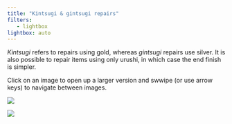 ```yaml
---
title: "Kintsugi & gintsugi repairs"
filters:
   - lightbox
lightbox: auto
---
```


*Kintsugi* refers to repairs using gold, whereas *gintsugi* repairs use silver.
It is also possible to repair items using only urushi, in which case the end
finish is simpler.

Click on an image to open up a larger version and swwipe (or use arrow keys) to navigate 
between images.

::: {layout-ncol=2}

![](static/kintsugi/0001.jpg){group="elsewhere"}

![](static/kintsugi/0002.jpg){group="elsewhere"}
:::